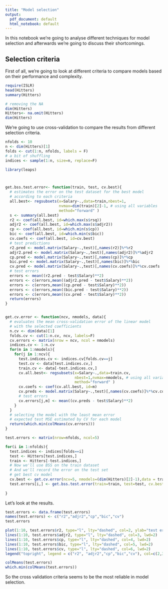 ---
title: "Model selection"
output:
  pdf_document: default
  html_notebook: default
---

In this notebook we're going to analyse different techniques for model selection and afterwards we're going to discuss their shortcomings. 

## Selection criteria

First of all, we're going to look at different criteria to compare models based on their performance and complexity.
```{r}
require(ISLR)
head(Hitters)
summary(Hitters)
```
```{r}
# removing the NA 
dim(Hitters)
Hitters<- na.omit(Hitters)
dim(Hitters)
```
We're going to use cross-validation to compare the results from different selection criteria. 
```{r}
nfolds <- 10 
n <- dim(Hitters)[1]
folds <- cut(1:n, nfolds, labels = F)
# a bit of shuffling
indices <- sample(1:n, size=n, replace=F)
```
```{r}
library(leaps)



get.bss.test.error<- function(train, test, cv.best){
  # estimates the error on the test dataset for the best model 
  # according to each criteria 
  all.best<- regsubsets(x=Salary~.,data=train,nbest=1,
                        nvmax=dim(train)[2]-1, # using all variables
                        method="forward" )
  s <- summary(all.best)
  r2 <- coef(all.best, id=which.max(s$rsq))
  adjr2 <- coef(all.best, id=which.max(s$adjr2))
  cp <- coef(all.best, id=which.min(s$cp))
  bic <- coef(all.best, id=which.min(s$bic))
  cv.coefs <- coef(all.best, id=cv.best)
  # test predictions 
  r2.pred <- model.matrix(Salary~.,test)[,names(r2)]%*%r2
  adjr2.pred <- model.matrix(Salary~.,test)[,names(adjr2)]%*%adjr2
  cp.pred <- model.matrix(Salary~.,test)[,names(cp)]%*%cp
  bic.pred <- model.matrix(Salary~.,test)[,names(bic)]%*%bic
  cv.pred <- model.matrix(Salary~.,test)[,names(cv.coefs)]%*%cv.coefs
  # test errors 
  errors <- mean((r2.pred - test$Salary)**2)
  errors <- c(errors,mean((adjr2.pred - test$Salary)**2))
  errors <- c(errors,mean((cp.pred - test$Salary)**2))
  errors <- c(errors,mean((bic.pred - test$Salary)**2))
  errors <- c(errors,mean((cv.pred - test$Salary)**2))
  return(errors)
}


get.cv.error <- function(ncv, nmodels, data){
  # evaluates the mean cross-validation error of the linear model 
  # with the selected coefficients
  n.cv <- dim(data)[1]
  folds.cv <- cut(1:n.cv, ncv, labels=F)
  cv.errors <- matrix(nrow = ncv, ncol = nmodels)
  indices.cv <- 1:n.cv
  for(m in 1:nmodels){
    for(j in 1:ncv){
      test.indices.cv <- indices.cv[folds.cv==j]
      test.cv <- data[test.indices.cv,]
      train.cv <- data[-test.indices.cv,]
      cv.all.best<- regsubsets(x=Salary~.,data=train.cv,
                               nbest=1,nvmax=nmodels, # using all variables
                               method="forward" )
      cv.coefs <- coef(cv.all.best, id=m)
      cv.preds <- model.matrix(Salary~.,test)[,names(cv.coefs)]%*%cv.coefs
      # test errors 
      cv.errors[j,m] <- mean((cv.preds - test$Salary)**2)
    }
  }
  # selecting the model with the least mean error
  # expected test MSE estimated by CV for each model
  return(which.min(colMeans(cv.errors))) 
}

test.errors <- matrix(nrow=nfolds, ncol=5)

for(i in 1:nfolds){
  test.indices <- indices[folds==i]
  test <- Hitters[test.indices,]
  train <- Hitters[-test.indices,]
  # Now we'll use BSS on the train dataset 
  # And we'll record the error on the test set 
  # get best cv model 
  cv.best <- get.cv.error(ncv=5, nmodels=(dim(Hitters)[2]-1),data = train)
  test.errors[i,] <- get.bss.test.error(train=train, test=test, cv.best=cv.best)
  
}
```
Let's look at the results.
```{r}
test.errors <- data.frame(test.errors)
names(test.errors) <- c("r2","adjr2","cp","bic","cv")
test.errors
```
```{r}
plot(1:10, test.errors$r2, type="l", lty="dashed", col=2, ylab="test error", main="cv MSE estimate ", lwd=2)
lines(1:10, test.errors$adjr2, type="l", lty="dashed", col=3, lwd=2)
lines(1:10, test.errors$cp, type="l", lty="dashed", col=4, lwd=2)
lines(1:10, test.errors$bic, type="l", lty="dashed", col=5, lwd=2)
lines(1:10, test.errors$cv, type="l", lty="dashed", col=6, lwd=2)
legend("topright", legend = c("r2", "adjr2","cp","bic","cv"), col=c(2,3,4,5,6), lty="dashed")
```
```{r}
colMeans(test.errors)
which.min(colMeans(test.errors))
```
So the cross validation criteria seems to be the most reliable in model selection.
